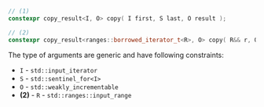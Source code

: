 ```cpp
// (1)
constexpr copy_result<I, O> copy( I first, S last, O result );

// (2)
constexpr copy_result<ranges::borrowed_iterator_t<R>, O> copy( R&& r, O result );
```

The type of arguments are generic and have following constraints:
- `I` - `std::input_iterator`
- `S` - `std::sentinel_for<I>`
- `O` - `std::weakly_incrementable`
- **(2)** - `R` - `std::ranges::input_range`
